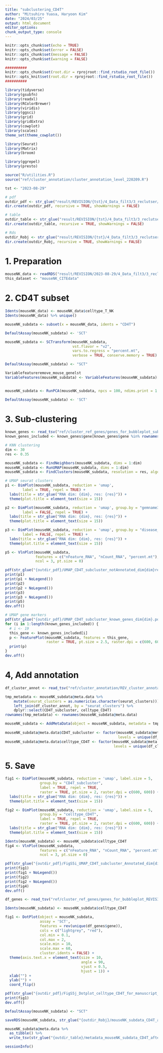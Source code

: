 ```yaml
---
title: "subclustering_CD4T"
author: "Mitsuhiro Yuasa, Haryoon Kim"
date: "2024/03/25"
output: html_document
editor_options: 
chunk_output_type: console
---
```


```r
knitr::opts_chunk$set(echo = TRUE)
knitr::opts_chunk$set(error = FALSE)
knitr::opts_chunk$set(message = FALSE)
knitr::opts_chunk$set(warning = FALSE)

##########
knitr::opts_chunk$set(root.dir = rprojroot::find_rstudio_root_file())
knitr::opts_knit$set(root.dir = rprojroot::find_rstudio_root_file())
##########
```

```r
library(tidyverse)
library(gsubfn)
library(readxl)
library(RColorBrewer)
library(viridis)
library(ggsci)
library(grid)
library(gridExtra)
library(cowplot)
library(scales)
theme_set(theme_cowplot())

library(Seurat)
library(Matrix)
library(broom)

library(ggrepel)
library(presto)
```

```r
source("R/utilities.R")
source("ref/cluster_annotation/cluster_annotation_level_220209.R")
```

```r
tst <- "2023-08-29"

# pdf
outdir_pdf <- str_glue("result/REVISION/{tst}/4_Data_filt3/3_reclutser/9_Reannotation/02_subclustering_CD4T/pdf")
dir.create(outdir_pdf, recursive = TRUE, showWarnings = FALSE)

# table
outdir_table <- str_glue("result/REVISION/{tst}/4_Data_filt3/3_reclutser/9_Reannotation/02_subclustering_CD4T/table")
dir.create(outdir_table, recursive = TRUE, showWarnings = FALSE)

# Rds
outdir_Robj <- str_glue("result/REVISION/{tst}/4_Data_filt3/3_reclutser/9_Reannotation/02_subclustering_CD4T/rds")
dir.create(outdir_Robj, recursive = TRUE, showWarnings = FALSE)
```

# 1. Preparation
```r
mouseNK_data <- readRDS("result/REVISION/2023-08-29/4_Data_filt3/3_reclutser/9_Reannotation/01_subclustering_T_NK/rds/mouseNK_subdata_T_NK_after_annotation_dim30res0050.rds")
this_dataset <- "mouseNK_CITEdata"
```

# 2. CD4T subset
```r
Idents(mouseNK_data) <- mouseNK_data$celltype_T_NK
Idents(mouseNK_data) %>% unique()

mouseNK_subdata <- subset(x = mouseNK_data, idents = "CD4T")

DefaultAssay(mouseNK_subdata) <- 'SCT'
```

```r
mouseNK_subdata <- SCTransform(mouseNK_subdata, 
                               vst.flavor = "v2", 
                               vars.to.regress = "percent.mt", 
                               verbose = TRUE, conserve.memory = TRUE)

DefaultAssay(mouseNK_subdata) <- "SCT"

Variablefeatureremove_mouse_genelst
VariableFeatures(mouseNK_subdata) <- VariableFeatures(mouseNK_subdata)[!str_detect(VariableFeatures(mouseNK_subdata),
                                                                                   paste(Variablefeatureremove_mouse_genelst, collapse = "|"))]

mouseNK_subdata <- RunPCA(mouseNK_subdata, npcs = 100, ndims.print = 1:5, nfeatures.print = 5)

DefaultAssay(mouseNK_subdata) <- 'SCT'
```

# 3. Sub-clustering

```r
known_genes <- read_tsv("ref/cluster_ref_genes/genes_for_bubbleplot_subcluster_CD4T.txt")
known_genes_included <- known_genes$gene[known_genes$gene %in% rownames(mouseNK_subdata[["SCT"]])]
```

```r
# KNN clustering
dim <- 30
res <- 0.35

mouseNK_subdata <- FindNeighbors(mouseNK_subdata, dims = 1:dim)
mouseNK_subdata <- RunUMAP(mouseNK_subdata, dims = 1:dim)
mouseNK_subdata <- FindClusters(mouseNK_subdata, resolution = res, algorithm = 3)

# UMAP seurat clusters
p1 <- DimPlot(mouseNK_subdata, reduction = 'umap', 
        label = TRUE, repel = TRUE) + 
  labs(title = str_glue("RNA dim: {dim}, res: {res}")) +
  theme(plot.title = element_text(size = 15))

p2 <- DimPlot(mouseNK_subdata, reduction = 'umap', group.by = "gemname3",
        label = FALSE, repel = TRUE) + 
  labs(title = str_glue("RNA dim: {dim}, res: {res}")) +
  theme(plot.title = element_text(size = 15))

p3 <- DimPlot(mouseNK_subdata, reduction = 'umap', group.by = "disease_type2",
        label = FALSE, repel = TRUE) + 
  labs(title = str_glue("RNA dim: {dim}, res: {res}")) +
  theme(plot.title = element_text(size = 15))

p5 <- VlnPlot(mouseNK_subdata, 
              features = c("nFeature_RNA", "nCount_RNA", "percent.mt"), 
              ncol = 3, pt.size = 0)

pdf(str_glue("{outdir_pdf}/UMAP_CD4T_subcluster_notAnnotated_dim{dim}res00{res*100}.pdf"))
print(p1)
print(p1 + NoLegend())
print(p2)
print(p2 + NoLegend())
print(p3)
print(p3 + NoLegend())
print(p5)
dev.off()

# UMAP gene markers
pdf(str_glue("{outdir_pdf}/UMAP_CD4T_subcluster_known_genes_dim{dim}.pdf"))
for (i in 1:length(known_genes_included)) {
  # i <- 19
  this_gene <- known_genes_included[i]
  p <- FeaturePlot(mouseNK_subdata, features = this_gene, 
                   raster = TRUE, pt.size = 2.5, raster.dpi = c(600, 600))
  print(p)
}
dev.off()
```

# 4, Add annotation
```r
df_cluster_annot <- read_tsv("ref/cluster_annotation/REV_cluster_annotation_CD4T_dim30_res035_240408.txt")

tmp_metadata <- mouseNK_subdata@meta.data %>% 
    mutate(seurat_clusters = as.numeric(as.character(seurat_clusters))) %>% 
    left_join(df_cluster_annot, by = "seurat_clusters") %>% 
    dplyr::select(CD4T_subcluster, celltype_CD4T)
rownames(tmp_metadata) <- rownames(mouseNK_subdata@meta.data)

mouseNK_subdata <- AddMetaData(object = mouseNK_subdata, metadata = tmp_metadata)
  
mouseNK_subdata@meta.data$CD4T_subcluster <- factor(mouseNK_subdata@meta.data$CD4T_subcluster, 
                                                    levels = unique(df_cluster_annot$CD4T_subcluster))
mouseNK_subdata@meta.data$celltype_CD4T <- factor(mouseNK_subdata@meta.data$celltype_CD4T, 
                                                  levels = unique(df_cluster_annot$celltype_CD4T))
```

# 5. Save
```r
fig1 <- DimPlot(mouseNK_subdata, reduction = 'umap', label.size = 5,
                group.by = "CD4T_subcluster",
                label = TRUE, repel = TRUE, 
                raster = TRUE, pt.size = 2, raster.dpi = c(600, 600)) + 
  labs(title = str_glue("RNA dim: {dim}, res: {res}")) +
  theme(plot.title = element_text(size = 15))

fig2 <- DimPlot(mouseNK_subdata, reduction = 'umap', label.size = 5,
                group.by = "celltype_CD4T",
                label = TRUE, repel = TRUE, 
                raster = TRUE, pt.size = 2, raster.dpi = c(600, 600)) + 
  labs(title = str_glue("RNA dim: {dim}, res: {res}")) +
  theme(plot.title = element_text(size = 15))

Idents(mouseNK_subdata) <- mouseNK_subdata$celltype_CD4T
fig4 <- VlnPlot(mouseNK_subdata, 
                features = c("nFeature_RNA", "nCount_RNA", "percent.mt"), 
                ncol = 3, pt.size = 0)

pdf(str_glue("{outdir_pdf}/FigS5i_UMAP_CD4T_subcluster_Annotated_dim{dim}res00{res*100}_raster.pdf"))
print(fig1)
print(fig1 + NoLegend())
print(fig2)
print(fig2 + NoLegend())
print(fig4)
dev.off()
```

```r
df_genes <- read_tsv("ref/cluster_ref_genes/genes_for_bubbleplot_REVISION/genes_for_bubbleplot_celltype_CD4T.txt")

Idents(mouseNK_subdata) <- mouseNK_subdata$celltype_CD4T

fig1 <- DotPlot(object = mouseNK_subdata,
                assay = 'SCT',
                features = rev(unique(df_genes$gene)), 
                cols = c("lightgrey", "red"),
                col.min = 0.1,
                col.max = 2,
                scale.min = 10,
                scale.max = 60,
                cluster.idents = FALSE) + 
  theme(axis.text.x = element_text(size = 10, 
                                   angle = 90,
                                   vjust = 0.5,
                                   hjust = 1)) +
  xlab("") +
  ylab("") +
  coord_flip()

pdf(str_glue("{outdir_pdf}/FigS5j_Dotplot_celltype_CD4T_for_manuscript_scaled_R2.pdf"), height = 10)
print(fig1)
dev.off()
```

```r
DefaultAssay(mouseNK_subdata) <- "SCT"

saveRDS(mouseNK_subdata, str_glue("{outdir_Robj}/mouseNK_subdata_CD4T_after_annotation_dim{dim}res00{res*100}.rds"))

mouseNK_subdata@meta.data %>%
  as_tibble() %>%
  write_tsv(str_glue("{outdir_table}/metadata_mouseNK_subdata_CD4T_after_annotation_dim{dim}res00{res*100}.txt"))
```

```r
sessionInfo()
```
